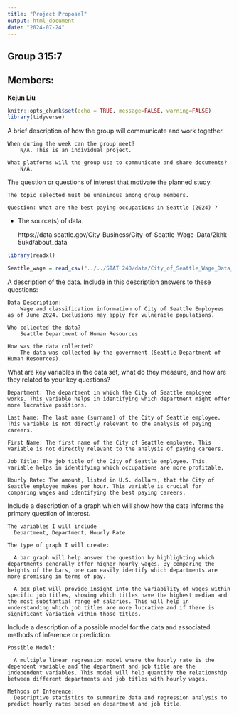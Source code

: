 ```yaml
---
title: "Project Proposal"
output: html_document
date: "2024-07-24"
---
```


## Group 315:7

## Members: 
**Kejun Liu**

```r
knitr::opts_chunk$set(echo = TRUE, message=FALSE, warning=FALSE)
library(tidyverse)
```

A brief description of how the group will communicate and work together.

    When during the week can the group meet?
        N/A. This is an individual project.
        
    What platforms will the group use to communicate and share documents?
        N/A.

The question or questions of interest that motivate the planned study.

    The topic selected must be unanimous among group members.
    
    Question: What are the best paying occupations in Seattle (2024) ?

-   The source(s) of data.

    https://data.seattle.gov/City-Business/City-of-Seattle-Wage-Data/2khk-5ukd/about_data

```r
library(readxl)

Seattle_wage = read_csv("../../STAT 240/data/City_of_Seattle_Wage_Data_20240723.csv")
```

A description of the data. Include in this description answers to these questions:

    Data Description:
        Wage and classification information of City of Seattle Employees as of June 2024. Exclusions may apply for vulnerable populations.
        
    Who collected the data?
        Seattle Department of Human Resources
        
    How was the data collected?
        The data was collected by the government (Seattle Department of Human Resources).
   
What are key variables in the data set, what do they measure, and how are they related to your key questions?

    Department: The department in which the City of Seattle employee works. This variable helps in identifying which department might offer more lucrative positions.
    
    Last Name: The last name (surname) of the City of Seattle employee. This variable is not directly relevant to the analysis of paying careers.	
    
    First Name: The first name of the City of Seattle employee. This variable is not directly relevant to the analysis of paying careers.
    
    Job Title: The job title of the City of Seattle employee. This variable helps in identifying which occupations are more profitable.
    
    Hourly Rate: The amount, listed in U.S. dollars, that the City of Seattle employee makes per hour. This variable is crucial for comparing wages and identifying the best paying careers.

Include a description of a graph which will show how the data informs the primary question of interest.

    The variables I will include
      Department, Department, Hourly Rate
      
    The type of graph I will create:
    
      A bar graph will help answer the question by highlighting which departments generally offer higher hourly wages. By comparing the heights of the bars, one can easily identify which departments are more promising in terms of pay.
      
      A box plot will provide insight into the variability of wages within specific job titles, showing which titles have the highest median and the most substantial range of salaries. This will help in understanding which job titles are more lucrative and if there is significant variation within those titles.

Include a description of a possible model for the data and associated methods of inference or prediction.

    Possible Model: 
    
      A multiple linear regression model where the hourly rate is the dependent variable and the department and job title are the independent variables. This model will help quantify the relationship between different departments and job titles with hourly wages.
    
    Methods of Inference: 
      Descriptive statistics to summarize data and regression analysis to predict hourly rates based on department and job title.


